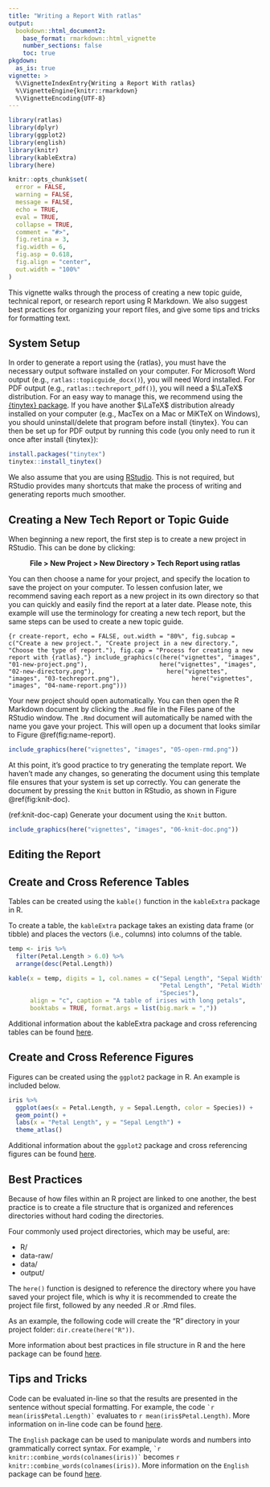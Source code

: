 ```yaml
---
title: "Writing a Report With ratlas"
output:
  bookdown::html_document2:
    base_format: rmarkdown::html_vignette
    number_sections: false
    toc: true
pkgdown:
  as_is: true
vignette: >
  %\VignetteIndexEntry{Writing a Report With ratlas}
  %\VignetteEngine{knitr::rmarkdown}
  %\VignetteEncoding{UTF-8}
---
```


```r
library(ratlas)
library(dplyr)
library(ggplot2)
library(english)
library(knitr)
library(kableExtra)
library(here)

knitr::opts_chunk$set(
  error = FALSE,
  warning = FALSE,
  message = FALSE,
  echo = TRUE,
  eval = TRUE,
  collapse = TRUE,
  comment = "#>",
  fig.retina = 3,
  fig.width = 6,
  fig.asp = 0.618,
  fig.align = "center",
  out.width = "100%"
)
```

This vignette walks through the process of creating a new topic guide, technical report, or research report using R Markdown. We also suggest best practices for organizing your report files, and give some tips and tricks for formatting text.

## System Setup

In order to generate a report using the {ratlas}, you must have the necessary output software installed on your computer. For Microsoft Word output (e.g., `ratlas::topicguide_docx()`), you will need Word installed. For PDF output (e.g., `ratlas::techreport_pdf()`), you will need a $\LaTeX$ distribution. For an easy way to manage this, we recommend using the [{tinytex} package](https://yihui.org/tinytex/). If you have another $\LaTeX$ distribution already installed on your computer (e.g., MacTex on a Mac or MiKTeX on Windows), you should uninstall/delete that program before install {tinytex}. You can then be set up for PDF output by running this code (you only need to run it once after install {tinytex}):

```r
install.packages("tinytex")
tinytex::install_tinytex()
```

We also assume that you are using [RStudio](https://rstudio.com/products/rstudio/download/#download). This is not required, but RStudio provides many shortcuts that make the process of writing and generating reports much smoother.

## Creating a New Tech Report or Topic Guide

When beginning a new report, the first step is to create a new project in RStudio. This can be done by clicking: 
  
<center> **File > New Project > New Directory > Tech Report using ratlas** </center>

You can then choose a name for your project, and specify the location to save the project on your computer. To lessen confusion later, we recommend saving each report as a new project in its own directory so that you can quickly and easily find the report at a later date. Please note, this example will use the terminology for creating a new tech report, but the same steps can be used to create a new topic guide.

```{r create-report, echo = FALSE, out.width = "80%", fig.subcap = c("Create a new project.", "Create project in a new directory.",  "Choose the type of report."), fig.cap = "Process for creating a new report with {ratlas}."}
include_graphics(c(here("vignettes", "images", "01-new-project.png"),
                   here("vignettes", "images", "02-new-directory.png"),
                   here("vignettes", "images", "03-techreport.png"),
                   here("vignettes", "images", "04-name-report.png")))
```

Your new project should open automatically. You can then open the R Markdown document by clicking the `.Rmd` file in the Files pane of the RStudio window. The `.Rmd` document will automatically be named with the name you gave your project. This will open up a document that looks similar to Figure \@ref(fig:name-report).

```r
include_graphics(here("vignettes", "images", "05-open-rmd.png"))
```

At this point, it's good practice to try generating the template report. We haven't made any changes, so generating the document using this template file ensures that your system is set up correctly. You can generate the document by pressing the `Knit` button in RStudio, as shown in Figure \@ref(fig:knit-doc).

(ref:knit-doc-cap) Generate your document using the `Knit` button.

```r
include_graphics(here("vignettes", "images", "06-knit-doc.png"))
```

## Editing the Report




## Create and Cross Reference Tables

Tables can be created using the `kable()` function in the `kableExtra` package in R. 

To create a table, the `kableExtra` package takes an existing data frame (or tibble) and places the vectors (i.e., columns) into columns of the table. 

```r
temp <- iris %>%
  filter(Petal.Length > 6.0) %>%
  arrange(desc(Petal.Length))

kable(x = temp, digits = 1, col.names = c("Sepal Length", "Sepal Width", 
                                          "Petal Length", "Petal Width", 
                                          "Species"), 
      align = "c", caption = "A table of irises with long petals", 
      booktabs = TRUE, format.args = list(big.mark = ","))
```

Additional information about the kableExtra package and cross referencing tables can be found [here](https://cran.r-project.org/web/packages/kableExtra/vignettes/awesome_table_in_html.html).

## Create and Cross Reference Figures

Figures can be created using the `ggplot2` package in R. An example is included below.

```r
iris %>%
  ggplot(aes(x = Petal.Length, y = Sepal.Length, color = Species)) +
  geom_point() +
  labs(x = "Petal Length", y = "Sepal Length") + 
  theme_atlas()
```

Additional information about the `ggplot2` package and cross referencing figures can be found [here](https://ggplot2.tidyverse.org/).

## Best Practices

Because of how files within an R project are linked to one another, the best practice is to create a file structure that is organized and references directories without hard coding the directories. 

Four commonly used project directories, which may be useful, are:

- R/
- data-raw/
- data/
- output/

The `here()` function is designed to reference the directory where you have saved your project file, which is why it is recommended to create the project file first, followed by any needed .R or .Rmd files. 

As an example, the following code will create the "R" directory in your project folder: `dir.create(here("R"))`.

More information about best practices in file structure in R and the here package can be found [here](https://www.r-bloggers.com/structuring-r-projects/). 

## Tips and Tricks

Code can be evaluated in-line so that the results are presented in the sentence without special formatting. For example, the code `` `r mean(iris$Petal.Length)` `` evaluates to 
`r mean(iris$Petal.Length)`. More information on in-line code can be found [here](https://bookdown.org/yihui/rmarkdown/r-code.html).

The `English` package can be used to manipulate words and numbers into grammatically correct syntax. For example, `` `r knitr::combine_words(colnames(iris))` `` becomes `r knitr::combine_words(colnames(iris))`. More information on the `English` package can be found [here](https://www.rdocumentation.org/packages/english/versions/1.1-4).
